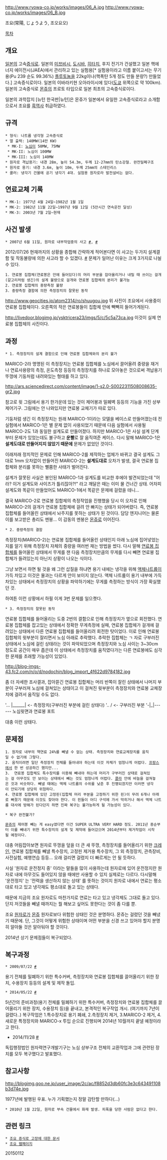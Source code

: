 http://www.ryowa-co.jp/works/images/06_A.jpg
http://www.ryowa-co.jp/works/images/06_B.jpg

조요(常陽, じょうよう, 조오요오)

[[목차]]

== 개요 ==
[[일본]]의 고속[[증식로]]. 일본의 [[미쯔비시]], [[도시바]], [[히타치]], 후지 전기가 건설했고 일본 핵에너지 에이전시(JAEA)에서 관리하고 있는 실험용[* 실험용이라고 이름 붙이고서는 무기용(Pu 239 순도 99.36%) [[플루토늄]]을 22kg이나(핵폭탄 5개 정도 만들 분량?) 만들었다.] 고속증식로이다. 일본의 이바라키현 오아라이시에 있다([[도쿄]] 위쪽으로 약 100km). 일본의 고속증식로 [[몬쥬]]의 프로토 타입으로 일본 최초의 고속증식로이다.

일본의 과학잡지 [뉴턴 한국판|뉴턴]은 몬쥬가 일본에서 유일한 고속증식로라고 소개함으로서 조요를 [[흑역사]] 취급하였다.

== 규격 ==
 * 형식: 나트륨 냉각형 고속증식로
 * 열 출력: 140MW(​14만 KW)
  * MK-I: [[노심]]이 50MW, 75MW
  * MK-II: 노심이 100MW
  * MK-III: 노심이 140MW
 * 원자로 격납용기: 내경 28m, 높이 54.3m, 두께 12-27mm의 탄소강철. 완전밀폐구조
 * 원자로 용기: 내경 3.6m, 높이 10m, 두께 25mm의 스테인리스
 * 쿨러: 냉각기 건물에 공기 냉각기 4대. 실험용 원자로라 발전설비는 없다.

== 연료교체 기록 ==
 * MK-1: 1977년 4월 24일~1982년 1월 1일
 * MK-2: 1982년 11월 22일~1997년 9월 12일 (5만시간 연속운전 달성)
 * MK-3: 2003년 7월 2일~현재

== 사건 발생 ==
 * 2007년 6월 11일, 원자로 내부작업중의 사고 [http://gall.dcinside.com/list.php?id=earthquake&no=195519&page=1&bbs= #], [http://www.page.sannet.ne.jp/stopthemonju/home/0901joyojiko.pdf #]

2012/07/26 현재까지의 상황을 종합해 간략하게 적어본다면 이 사고는 두가지 설계결함 및 작동불량에 의한 사고라 할 수 있겠다. [http://www.jaea.go.jp/02/press2009/p09072201/san.pdf #] 
문제가 일어난 이유는 크게 3가지로 나뉠 수 있다.

 1. 연료봉 집합체(연료봉은 안에 들어있다)의 머리 부분을 잡아올리거나 내릴 때 쓰이는 걸개(갈고리처럼 생긴)의 설계 불량으로 걸개와 연료봉 집합체의 분리가 불가능
 2. 연료봉 집합체의 중량측정 불량
 3. 중량측정 결함에 의한 측정장치의 잘못된 동작

http://www.geocities.jp/atom2314/ro/shuugou.jpg
위 사진이 조요에서 사용중이 연료봉 집합체이다. 오른쪽의 작은 연료봉들이 집합체 안에 빽빽히 들어가게된다.

http://livedoor.blogimg.jp/ysktricera23/imgs/5/c/5c5a73ca.jpg
이것이 실제 연료봉 집합체의 사진이다.


== 과정 ==
 * 1. 측정장치의 설계 결함으로 인해 연료봉 집합체와의 분리 불가
MARICO-2라 명명된 이 측정장치는 연료봉 집합체를 노심에서 끌어올려 중량을 재거나 연료사용량의 측정, 온도측정 등등의 측정장치를 하나로 모아놓은 것으로써 격납용기 뚜껑에 기둥처럼 내려와있는 형태를 하고 있다.

http://ars.sciencedirect.com/content/image/1-s2.0-S0022311508008635-gr2.jpg

참고로 윗 그림에서 용기 한가운데 있는 것이 제어봉과 밀폐벽 등등의 기능을 가진 상부제어기구. 그림에는 안 나와있지만 연료봉 교체기가 따로 있다.

기둥처럼 생긴 이 측정장치는 원래 MARICO-1이라는 모델을 베이스로 만들어졌는데 전 실험에서 MARICO-1은 별 문제 없이 사용되었기 때문에 다음 실험에서 사용될 MARICO-2도 1과 동일한 설계도로 만들어졌다. 하지만 MARICO-1은 사실 설계 단계부터 문제가 있었는데도 불구하고 '''운빨'''로 잘 움직여준 케이스. 다시 말해 MARICO-1은 '''설계도대로 만들어지지 않았기 때문에''' 문제가 없었던 것이다.

이래저래 정치적인 문제로 인해 MARICO-2를 제작하는 업체가 바뀌고 결국 설계도 그대로 1mm 오차없이 만들어진 MARICO-2는 '''설계도대로''' 오차가 발생, 결국 연료봉 집합체와 분리를 못하는 뻘쭘한 사태가 벌어진다.

설계가 잘못된 사실은 봉인된 MARICO-1과 설계도를 비교한 후에야 발견되었는데 "어라? 이거 설계도와 사이즈가 틀리잖아?!" 라고 깨달은 때는 이미 물 건너간 상태. 어차피 설계도와 똑같이 만들었어도 MARICO-1에서 똑같은 문제에 걸렸을 테니...

결국 MARICO-2로 연료봉 집합체의 측정작업을 진행했을 당시 이 오차로 인해 MARICO-2의 걸개가 연료봉 집합체에 걸려 안 빠지는 상태가 되어버렸다. 즉, 연료봉 집합체를 들어올린 상태에서 놔주지를 못하는 상태가 된 것이다. 담당 엔지니어는 물론 이를 보고받은 총리도 멘붕... 이 감동의 멘붕은 [[몬쥬]]로 이어진다.

 * 2. 중량측정의 결함
측정장치(MARICO-2)는 연료봉 집합체를 들어올린 상태인지 아래 노심에 집어넣었는지를 알기 위해 측정장치 자체의 중량을 여러번 재는 방법을 썼다. 다시 말해 [[연료봉 집합체]]를 들어올린 상태에서 무게를 잰 다음 측정장치만큼의 무게를 다시 빼면 연료봉 집합체가 들려있는지 아닌지 상황이 나오는 식이다.

그냥 보면서 하면 될 것을 왜 그런 삽질을 하냐면 용기 내에는 냉각을 위해 [[액체나트륨]]이 가득 차있고 이것은 물과는 다르게 안이 보이지 않는다. 액체 나트륨이 용기 내부에 가득 차있는 상태에서 측정장치의 상황을 파악하기에는 무게를 측정하는 방식이 가장 확실했던 것.

하여튼 이런 상황에서 하필 이게 3번 문제를 일으켯다.

 * 3. 측정장치의 잘못된 동작
연료봉 집합체를 들어올리는 도중 2번의 결함으로 인해 측정장치가 옆으로 회전했다. 연료봉 집합체를 잡고있는 상태에서 정확한 무게측정에 실패, 연료봉 집합체가 걸개에 걸려있는 상태에서 다른 연료봉 집합체를 들어올리려 회전한 탓이었다. 이로 인해 연료봉 집합체의 윗부분이 잘리면서 노심 아래로 추락했다. 추락한 집합체는 ㄱ 자로 구부러진 상태에서 노심에 걸린 상태라는 것이 파악되었으며 측정장치와 노심 사이는 3~30cm 정도로 공간이 매우 좁은데 이 상태에서 측정장치를 움직였다가는 다른 연료봉에도 심각한 문제를 초래할 가능성이 있었다.

http://blog-imgs-43.fc2.com/n/o/d/nodochin/blog_import_4f622d9784182.jpg

좀 더 자세한 조사결과, 잡아뜯긴 연료봉 집합체는 머리 반쪽이 잘린 상태에서 나머지 부분이 구부러져 노심에 걸쳐있는 상태이고 이 걸쳐진 윗부분이 측정장치와 연료봉 교체장치에 걸려서 움직일 수도 없다.

'...    |______|               <- 측정장치(구부러진 부분에 걸린 상태다)
'.. /           <- 구부러진 부분
'-|_|------  노심윗면과 연료봉 포트

대충 이런 상태다.


== 문제점 ==
 1. 원자로 내부의 핵연료 24%를 빼낼 수 없는 상태. 측정장치와 연료교체장치를 움직일 수 없기에 그렇다.
 2. 움직이려면 일단 측정장치 전체를 들어내야 하는데 이것 자체가 엄청나게 어렵다. [[프랑스]]에서 한 번 성공하긴 했지만...
 3.  연료봉 집합체도 특수장치를 이용해 빼내야 하는데 머리가 구부러진 상태로 걸쳐있는 걸 아무것도 안 보이는 상태에서 빼는 것도 엄청나게 어렵다. [[콜라]] 안에 바늘을 걸쳐놓은 것과 비슷하다. 빼낼 때에는 액체 나트륨의 수위를 낮춘 후 진행되겠지만 이러면 냉각이 안되기에 상당히 위험하다.
 4. 연료봉 집합체에 있던 고정핀(집합체 머리 부분을 고정하기 위한 핀)이 무려 6개나 아래로 빠졌기 때문에 이것도 찾아야 한다. 이 핀들이 어디 구석에 가서 막히거나 해서 액체 나트륨 대사에 방해가 된다던지 하면 진짜 복구는 불가능하게 될 가능성이 있다.


 * 복구 완전불가?

 [[몬쥬]]의 제어봉 빼는 게 easy였다면 이건 SUPER ULTRA VERY HARD 정도. 2011년 중순부터 이를 빼내기 위한 특수장치의 설계 및 제작에 들어갔으며 2014년부터 제거작업이 시작될 예정이다.

대충 어림잡아보면 원자로 뚜껑을 덮을 더 큰 새 뚜껑, 측정장치를 들어올리기 위한 [[크레인]], 연료봉 집합체를 빼낼 특수장치, 고정핀 제거용 특수장치, 그 외 측정장치, 관측장비, 사전실험, 예행연습 등등... 오래 걸리면 걸렸지 더 빠르게는 안 될 듯하다.

사실 '원자로 운전정지 중' 이라는 말들을 많이 사용하는데 원자로에 있어 운전정지란 원자로 내에 아무것도 들어있지 않을 때에만 사용할 수 있지 실제로는 다르다. 다시말해 '운전정지' 는 '전력을 생산하지 않는 상태' 를 뜻하는 것이지 원자로 내에서 연료는 평소대로 타고 있고 냉각재도 평소대로 돌고 있는 상태다.

때문에 지금의 조요 원자로도 마찬가지로 연료는 타고 있고 냉각제도 그대로 돌고 있다. 단지 저것들을 빼낼 때까지는 뭘 해보고 싶어도 못한다는 것이 좀 다를 뿐.

조요 [[원자로]]가 [[몬쥬]] 원자로보다 위험한 상태인 것은 분명하다. 몬쥬는 걸렸던 것을 빼냈기 때문에. 단, 그것이 어떻게 위험한 상태이며 어떤 부분을 신경 쓰고 있어야 할지 분명히 알아둘 것은 알아둬야 할 것이다.

2014년 상기 문제점들이 복구되었다.


== 복구과정 ==
 * 2009/07/22 [http://www.jaea.go.jp/news/incident/index2009.html #]
용기 전체를 밀폐하기 위한 특수커버, 측정장치와 연료봉 집합체를 끌어올리기 위한 장치, 수용장치 등등의 설계 및 제작 돌입.

 * 2014/05/22 [http://www.jaea.go.jp/02/press2014/p14051602/index.html #]
5년간의 준비과정(용기 전체를 밀폐하기 위한 특수커버, 측정장치와 연료봉 집합체를 끌어올리기 위한 장치, 수용장치 등)을 끝내고, 본격적인 복구작업 개시. (여기까지 7년이 걸렸다..)
복구작업은 1.특수장치로 용기 폐쇄, 2.측정장치 제거, 3.MARICO-2 제거, 4.새로운 특정장치와 MARICO-x 투입 순으로 진행되며 2014년 10월까지 끝낼 예정이라고 한다.

* 2014/11/28 [http://www.jaea.go.jp/02/press2014/p14112802/ #]
독립행정법인 원자력연구개발기구는 노심 상부구조 전체의 교환작업과 그에 관련된 장치를 모두 복구했다고 발표했다.




== 참고사항 ==
http://blogimg.goo.ne.jp/user_image/2c/ac/f8852d3db60fc3e3c643491108b3d74e.jpg

1977년에 발행된 우표. 누가 기획했는지 정말 감탄할 만하다(...)

 * 2010년 1월 22일, 원자로 부속 건물에서 화재 발생. 피폭을 당한 사람은 없다고 한다.

== 관련 링크 ==
 * [http://www.jaea.go.jp/02/press2009/p09072201/san.pdf 조요 증식로 고장에 대한 문서]
 * [http://www.jaea.go.jp/04/o-arai/joyo/english/index.html 조요 웹페이지]

20150112
